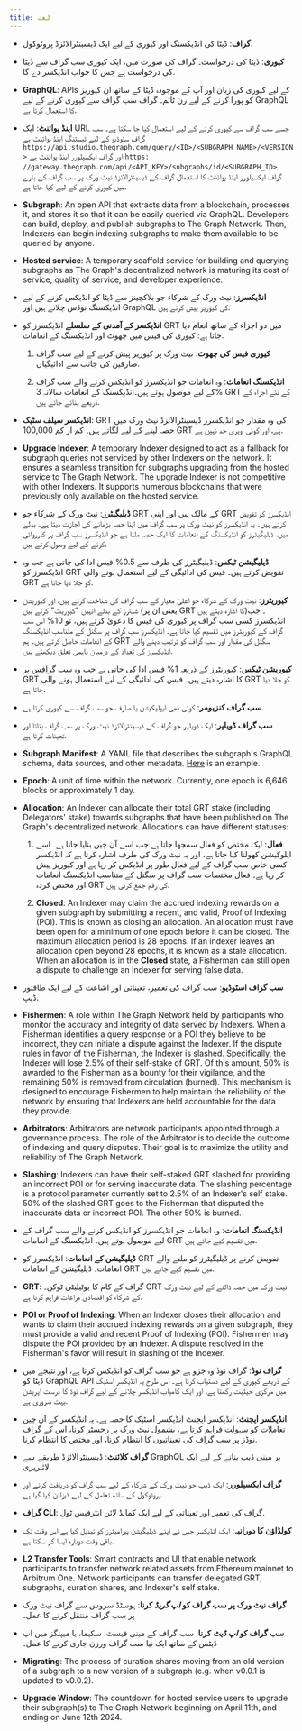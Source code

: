 ```yaml
---
title: لغت
---
```


- **گراف**: ڈیٹا کی انڈیکسنگ اور کیوری کے لیے ایک ڈیسینٹرالائزڈ پروٹوکول.

- **کیوری**: ڈیٹا کی درخواست۔ گراف کی صورت میں، ایک کیوری سب گراف سے ڈیٹا کی درخواست ہے جس کا جواب انڈیکسر دے گا.

- **GraphQL**: APIs کے لیے کیوری کی زبان اور آپ کے موجودہ ڈیٹا کے ساتھ ان کیوریز کو پورا کرنے کے لیے رن ٹائم۔ گراف سب گراف سے کیوری کرنے کے لیے GraphQL کا استعمال کرتا ہے.

- **اینڈ پوائنٹ**: ایک URL جسے سب گراف سے کیوری کرنے کے لیے استعمال کیا جا سکتا ہے۔ سب گراف سٹوڈیو کے لیے ٹیسٹنگ اینڈ پوائنٹ ہے `https://api.studio.thegraph.com/query/<ID>/<SUBGRAPH_NAME>/<VERSION>` اور گراف ایکسپلورر اینڈ پوائنٹ ہے `https: //gateway.thegraph.com/api/<API_KEY>/subgraphs/id/<SUBGRAPH_ID>`۔ گراف ایکسپلورر اینڈ پوائنٹ کا استعمال گراف کے ڈیسینٹرالائزڈ نیٹ ورک پر سب گراف کے بارے میں کیوری کرنے کے لیے کیا جاتا ہے.

- **Subgraph**: An open API that extracts data from a blockchain, processes it, and stores it so that it can be easily queried via GraphQL. Developers can build, deploy, and publish subgraphs to The Graph Network. Then, Indexers can begin indexing subgraphs to make them available to be queried by anyone.

- **Hosted service**: A temporary scaffold service for building and querying subgraphs as The Graph's decentralized network is maturing its cost of service, quality of service, and developer experience.

- **انڈیکسرز**: نیٹ ورک کے شرکاء جو بلاکچینز سے ڈیٹا کو انڈیکس کرنے کے لیے انڈیکسنگ نوڈس چلاتے ہیں اور GraphQL کی کیوریز پیش کرتے ہیں.

- **انڈیکسر کے آمدنی کے سلسلے** انڈیکسرز کو GRT میں دو اجزاء کے ساتھ انعام دیا جاتا ہے: کیوری کی فیس میں چھوٹ اور انڈیکسنگ کے انعامات.

  1. **کیوری فیس کی چھوٹ**: نیٹ ورک پر کیوریز پیش کرنے کے لیے سب گراف صارفین کی جانب سے ادائیگیاں.

  2. **انڈیکسنگ انعامات**: وہ انعامات جو انڈیکسرز کو انڈیکس کرنے والے سب گراف کے لیے موصول ہوتے ہیں۔انڈیکسنگ کے انعامات سالانہ 3% GRT کے نئے اجراء کے ذریعے بنائے جاتے ہیں.

- **انڈیکسر سیلف سٹیک**: GRT کی وہ مقدار جو انڈیکسرز ڈیسینٹرالائزڈ نیٹ ورک میں حصہ لینے کے لیے لگاتے ہیں۔ کم از کم 100,000 GRT ہے، اور کوئی اوپری حد نہیں ہے.

- **Upgrade Indexer**: A temporary Indexer designed to act as a fallback for subgraph queries not serviced by other Indexers on the network. It ensures a seamless transition for subgraphs upgrading from the hosted service to The Graph Network. The upgrade Indexer is not competitive with other Indexers. It supports numerous blockchains that were previously only available on the hosted service.

- **ڈیلیگیٹرز**: نیٹ ورک کے شرکاء جو GRT کے مالک ہیں اور اپنی GRT انڈیکسرز کو تفویض کرتے ہیں۔ یہ انڈیکسرز کو نیٹ ورک پر سب گراف میں اپنا حصہ بڑھانے کی اجازت دیتا ہے۔ بدلے میں، ڈیلیگیٹرز کو انڈیکسنگ کے انعامات کا ایک حصہ ملتا ہے جو انڈیکسرز سب گراف پر کارروائی کرنے کے لیے وصول کرتے ہیں.

- **ڈیلیگیشن ٹیکس**: ڈیلیگیٹرز کی طرف سے 0.5% فیس ادا کی جاتی ہے جب وہ انڈیکسرز کو GRT تفویض کرتے ہیں۔ فیس کی ادائیگی کے لیے استعمال ہونے والی GRT کو جلا دیا جاتا ہے.

- **کیوریٹرز**: نیٹ ورک کے شرکاء جو اعلیٰ معیار کے سب گراف کی شناخت کرتے ہیں، اور کیوریشن شیئرز کے بدلے انہیں "کیوریٹ" کرتے ہیں (یعنی ان پر GRT کا اشارہ دیتے ہیں)۔ جب انڈیکسرز کسی سب گراف پر کیوری کی فیس کا دعویٰ کرتے ہیں، تو 10% اس سب گراف کے کیوریٹرز میں تقسیم کیا جاتا ہے۔ انڈیکسرز سب گراف پر سگنل کے متناسب انڈیکسنگ کے انعامات حاصل کرتے ہیں۔ ہم GRT سگنل کی مقدار اور سب گراف کو ترتیب دینے والے انڈیکسرز کی تعداد کے درمیان باہمی تعلق دیکھتے ہیں.

- **کیوریشن ٹیکس**: کیوریٹرز کے ذریعہ 1% فیس ادا کی جاتی ہے جب وہ سب گرافس پر GRT کا اشارہ دیتے ہیں۔ فیس کی ادائیگی کے لیے استعمال ہونے والی GRT کو جلا دیا جاتا ہے.

- **سب گراف کنزیومر**: کوئی بھی ایپلیکیشن یا صارف جو سب گراف سے کیوری کرتا ہے.

- **سب گراف ڈویلپر**: ایک ڈویلپر جو گراف کے ڈیسینٹرالائزڈ نیٹ ورک پر سب گراف بناتا اور تعینات کرتا ہے.

- **Subgraph Manifest**: A YAML file that describes the subgraph's GraphQL schema, data sources, and other metadata. [Here](https://github.com/graphprotocol/example-subgraph/blob/master/subgraph.yaml) is an example.

- **Epoch**: A unit of time within the network. Currently, one epoch is 6,646 blocks or approximately 1 day.

- **Allocation**: An Indexer can allocate their total GRT stake (including Delegators' stake) towards subgraphs that have been published on The Graph's decentralized network. Allocations can have different statuses:

  1. **فعال**: ایک مختص کو فعال سمجھا جاتا ہے جب اسے آن چین بنایا جاتا ہے۔ اسے ایلوکیشن کھولنا کہا جاتا ہے، اور یہ نیٹ ورک کی طرف اشارہ کرتا ہے کہ انڈیکسر کسی خاص سب گراف کے لیے فعال طور پر انڈیکس کر رہا ہے اور کیوریز پیش کر رہا ہے۔ فعال مختصات سب گراف پر سگنل کے متناسب انڈیکسنگ انعامات اور مختص کردہ GRT کی رقم جمع کرتی ہیں.

  2. **Closed**: An Indexer may claim the accrued indexing rewards on a given subgraph by submitting a recent, and valid, Proof of Indexing (POI). This is known as closing an allocation. An allocation must have been open for a minimum of one epoch before it can be closed. The maximum allocation period is 28 epochs. If an indexer leaves an allocation open beyond 28 epochs, it is known as a stale allocation. When an allocation is in the **Closed** state, a Fisherman can still open a dispute to challenge an Indexer for serving false data.

- **سب گراف اسٹوڈیو**: سب گراف کی تعمیر، تعیناتی اور اشاعت کے لیے ایک طاقتور ڈیپ.

- **Fishermen**: A role within The Graph Network held by participants who monitor the accuracy and integrity of data served by Indexers. When a Fisherman identifies a query response or a POI they believe to be incorrect, they can initiate a dispute against the Indexer. If the dispute rules in favor of the Fisherman, the Indexer is slashed. Specifically, the Indexer will lose 2.5% of their self-stake of GRT. Of this amount, 50% is awarded to the Fisherman as a bounty for their vigilance, and the remaining 50% is removed from circulation (burned). This mechanism is designed to encourage Fishermen to help maintain the reliability of the network by ensuring that Indexers are held accountable for the data they provide.

- **Arbitrators**: Arbitrators are network participants appointed through a governance process. The role of the Arbitrator is to decide the outcome of indexing and query disputes. Their goal is to maximize the utility and reliability of The Graph Network.

- **Slashing**: Indexers can have their self-staked GRT slashed for providing an incorrect POI or for serving inaccurate data. The slashing percentage is a protocol parameter currently set to 2.5% of an Indexer's self stake. 50% of the slashed GRT goes to the Fisherman that disputed the inaccurate data or incorrect POI. The other 50% is burned.

- **انڈیکسنگ انعامات**: وہ انعامات جو انڈیکسرز کو انڈیکس کرنے والے سب گراف کے لیے موصول ہوتے ہیں۔ انڈیکسنگ کے انعامات GRT میں تقسیم کیے جاتے ہیں.

- **ڈیلیگیشن کے انعامات**: انڈیکسرز کو GRT تفویض کرنے پر ڈیلیگیٹرز کو ملنے والے انعامات۔ ڈیلیگیشن کے انعامات GRT میں تقسیم کیے جاتے ہیں.

- **GRT**: گراف کے کام کا یوٹیلیٹی ٹوکن۔ GRT نیٹ ورک میں حصہ ڈالنے کے لیے نیٹ ورک کے شرکاء کو اقتصادی مراعات فراہم کرتا ہے.

- **POI or Proof of Indexing**: When an Indexer closes their allocation and wants to claim their accrued indexing rewards on a given subgraph, they must provide a valid and recent Proof of Indexing (POI). Fishermen may dispute the POI provided by an Indexer. A dispute resolved in the Fisherman's favor will result in slashing of the Indexer.

- **گراف نوڈ**: گراف نوڈ وہ جزو ہے جو سب گراف کو انڈیکس کرتا ہے، اور نتیجے میں ڈیٹا کو GraphQL API کے ذریعے کیوری کے لیے دستیاب کرتا ہے۔ اس طرح یہ انڈیکسر اسٹیک میں مرکزی حیثیت رکھتا ہے، اور ایک کامیاب انڈیکسر چلانے کے لیے گراف نوڈ کا درست آپریشن بہت ضروری ہے.

- **انڈیکسر ایجنٹ**: انڈیکسر ایجنٹ انڈیکسر اسٹیک کا حصہ ہے۔ یہ انڈیکسر کے آن چین تعاملات کو سہولت فراہم کرتا ہے، بشمول نیٹ ورک پر رجسٹر کرنا، اس کے گراف نوڈز پر سب گراف کی تعیناتیوں کا انتظام کرنا، اور مختص کا انتظام کرنا.

- **گراف کلائنٹ**: ڈیسینٹرالائزڈ طریقے سے GraphQL پر مبنی ڈیپ بنانے کے لیے ایک لائبریری.

- **گراف ایکسپلورر**: ایک ڈیپ جو نیٹ ورک کے شرکاء کے لیے سب گراف کو دریافت کرنے اور پروٹوکول کے ساتھ تعامل کے لیے ڈیزائن کیا گیا ہے.

- **گراف CLI**: گراف کی تعمیر اور تعیناتی کے لیے ایک کمانڈ لائن انٹرفیس ٹول.

- **کولڈاؤن کا دورانیہ**: ایک انڈیکسر جس نے اپنے ڈیلیگیشن پیرامیٹرز کو تبدیل کیا ہے اس وقت تک باقی وقت دوبارہ ایسا کر سکتا ہے.

- **L2 Transfer Tools**: Smart contracts and UI that enable network participants to transfer network related assets from Ethereum mainnet to Arbitrum One. Network participants can transfer delegated GRT, subgraphs, curation shares, and Indexer's self stake.

- **گراف نیٹ ورک پر سب گراف کو _اپ گریڈ_ کرنا**: ہوسٹڈ سروس سے گراف نیٹ ورک پر سب گراف منتقل کرنے کا عمل۔

- **سب گراف کو _اپ ڈیٹ_ کرنا**: سب گراف کے مینی فیسٹ، سکیما، یا میپنگز میں اپ ڈیٹس کے ساتھ ایک نیا سب گراف ورزن جاری کرنے کا عمل۔

- **Migrating**: The process of curation shares moving from an old version of a subgraph to a new version of a subgraph (e.g. when v0.0.1 is updated to v0.0.2).

- **Upgrade Window**: The countdown for hosted service users to upgrade their subgraph(s) to The Graph Network beginning on April 11th, and ending on June 12th 2024.
